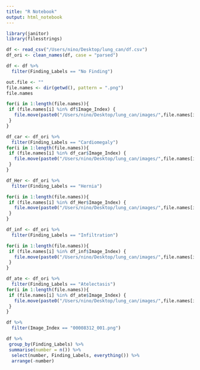 ```yaml
---
title: "R Notebook"
output: html_notebook
---
```


```r
library(janitor)
library(filesstrings)
```

```r
df <- read_csv("/Users/nino/Desktop/lung_can/df.csv")
df_ori <- clean_names(df, case = "parsed")

```

```r

df <- df %>%
  filter(Finding_Labels == "No Finding")


```

```r

out.file <- ""
file.names <- dir(getwd(), pattern = ".png")
file.names

for(i in 1:length(file.names)){
 if (file.names[i] %in% df$Image_Index) {
   file.move(paste0("/Users/nino/Desktop/lung_can/images/",file.names[i]), "/Users/nino/Desktop/lung_can/images/No Finding")
 } 
}


```

```r
df_car <- df_ori %>%
  filter(Finding_Labels == "Cardiomegaly")
for(i in 1:length(file.names)){
 if (file.names[i] %in% df_car$Image_Index) {
   file.move(paste0("/Users/nino/Desktop/lung_can/images/",file.names[i]), "/Users/nino/Desktop/lung_can/images/Cardiomegaly")
 } 
}
```
```r
df_Her <- df_ori %>%
  filter(Finding_Labels == "Hernia")

for(i in 1:length(file.names)){
 if (file.names[i] %in% df_Her$Image_Index) {
   file.move(paste0("/Users/nino/Desktop/lung_can/images/",file.names[i]), "/Users/nino/Desktop/lung_can/images/Hernia")
 } 
}
```
```r
df_inf <- df_ori %>%
  filter(Finding_Labels == "Infiltration")

for(i in 1:length(file.names)){
 if (file.names[i] %in% df_inf$Image_Index) {
   file.move(paste0("/Users/nino/Desktop/lung_can/images/",file.names[i]), "/Users/nino/Desktop/lung_can/images/Infiltration")
 } 
}
```


```r
df_ate <- df_ori %>%
  filter(Finding_Labels == "Atelectasis")
for(i in 1:length(file.names)){
 if (file.names[i] %in% df_ate$Image_Index) {
   file.move(paste0("/Users/nino/Desktop/lung_can/images/",file.names[i]), "/Users/nino/Desktop/lung_can/images/Atelectasis")
 } 
}
```

```r
df %>%
  filter(Image_Index == "00008312_001.png")
```

```r
df %>% 
 group_by(Finding_Labels) %>%
 summarise(number = n()) %>%
  select(number, Finding_Labels, everything()) %>%
  arrange(-number)

```


